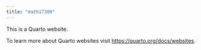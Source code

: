 ```yaml
---
title: "math17300"
---
```


This is a Quarto website.

To learn more about Quarto websites visit <https://quarto.org/docs/websites>.
